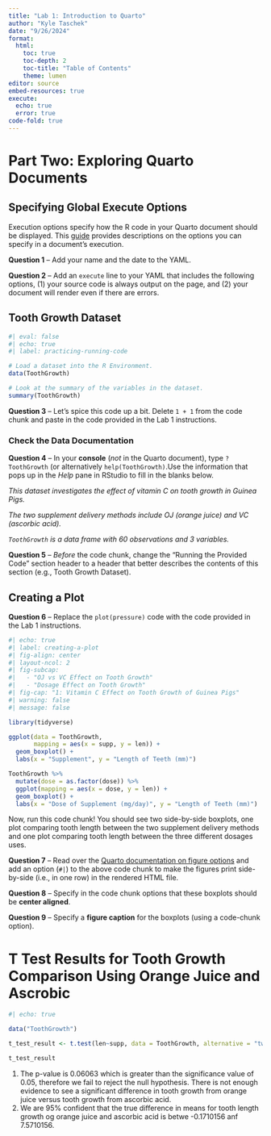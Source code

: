 ```yaml
---
title: "Lab 1: Introduction to Quarto"
author: "Kyle Taschek"
date: "9/26/2024"
format:
  html:
    toc: true
    toc-depth: 2
    toc-title: "Table of Contents"
    theme: lumen
editor: source
embed-resources: true
execute:
  echo: true
  error: true
code-fold: true
---
```


# Part Two: Exploring Quarto Documents

## Specifying Global Execute Options

Execution options specify how the R code in your Quarto document should be
displayed. This [guide](https://quarto.org/docs/computations/execution-options.html)
provides descriptions on the options you can specify in a document's execution.

**Question 1** -- Add your name and the date to the YAML. 

**Question 2** -- Add an `execute` line to your YAML that includes the following
options, (1) your source code is always output on the page, and (2) your
document will render even if there are errors.

## Tooth Growth Dataset

```r
#| eval: false
#| echo: true
#| label: practicing-running-code

# Load a dataset into the R Environment.
data(ToothGrowth)

# Look at the summary of the variables in the dataset.
summary(ToothGrowth)
```

**Question 3** -- Let's spice this code up a bit. Delete `1 + 1` from the code
chunk and paste in the code provided in the Lab 1 instructions. 

### Check the Data Documentation

**Question 4** -- In your **console** (*not* in the Quarto document), type
`?ToothGrowth` (or alternatively `help(ToothGrowth)`.Use the information that
pops up in the *Help* pane in RStudio to fill in the blanks below. 

*This dataset investigates the effect of vitamin C on tooth growth in Guinea Pigs.*

*The two supplement delivery methods include OJ (orange juice) and VC (ascorbic acid).*

*`ToothGrowth` is a data frame with 60 observations and 3 variables.*

**Question 5** -- *Before* the code chunk, change the "Running the Provided
Code" section header to a header that better describes the contents of this
section (e.g., Tooth Growth Dataset).

## Creating a Plot

**Question 6** -- Replace the `plot(pressure)` code with the code provided in the Lab 1 instructions.

```r
#| echo: true
#| label: creating-a-plot
#| fig-align: center
#| layout-ncol: 2
#| fig-subcap: 
#|   - "OJ vs VC Effect on Tooth Growth"
#|   - "Dosage Effect on Tooth Growth"
#| fig-cap: "1: Vitamin C Effect on Tooth Growth of Guinea Pigs"
#| warning: false
#| message: false

library(tidyverse)

ggplot(data = ToothGrowth, 
       mapping = aes(x = supp, y = len)) +
  geom_boxplot() +
  labs(x = "Supplement", y = "Length of Teeth (mm)")

ToothGrowth %>% 
  mutate(dose = as.factor(dose)) %>% 
  ggplot(mapping = aes(x = dose, y = len)) +
  geom_boxplot() +
  labs(x = "Dose of Supplement (mg/day)", y = "Length of Teeth (mm)")
```

Now, run this code chunk! You should see two side-by-side boxplots, one plot
comparing tooth length between the two supplement delivery methods and one plot
comparing tooth length between the three different dosages uses. 

**Question 7** -- Read over the [Quarto documentation on figure options](https://quarto.org/docs/authoring/figures.html#computations)
and add an option (`#|`) to the above code chunk to make the figures print
side-by-side (i.e., in one row) in the rendered HTML file. 

**Question 8** -- Specify in the code chunk options that these boxplots 
should be **center aligned**.

**Question 9** -- Specify a **figure caption** for the boxplots (using a
code-chunk option).

# T Test Results for Tooth Growth Comparison Using Orange Juice and Ascrobic 
```r
#| echo: true

data("ToothGrowth")

t_test_result <- t.test(len~supp, data = ToothGrowth, alternative = "two.sided", var.equal = FALSE)

t_test_result

```

1. The p-value is 0.06063 which is greater than the significance value of 0.05, therefore we fail to reject the null hypothesis. There is not enough evidence to see a significant difference in tooth growth from orange juice versus tooth growth from ascorbic acid.
2. We are 95% confident that the true difference in means for tooth length growth og orange juice and ascorbic acid is betwe  -0.1710156 anf 7.5710156.
